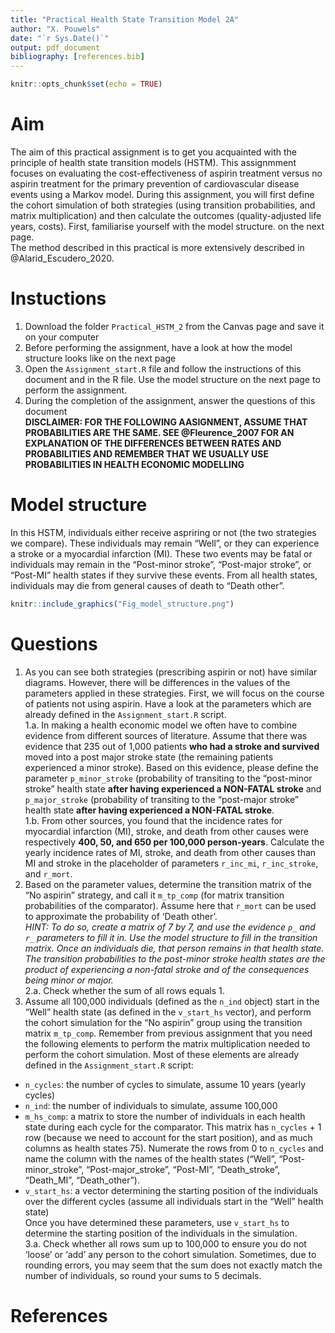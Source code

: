 ```yaml
---
title: "Practical Health State Transition Model 2A"
author: "X. Pouwels"
date: "`r Sys.Date()`"
output: pdf_document
bibliography: [references.bib]
---
```


```r
knitr::opts_chunk$set(echo = TRUE)
```
# Aim
The aim of this practical assignment is to get you acquainted with the principle of health state transition models (HSTM). This assignmment focuses on evaluating the cost-effectiveness of aspirin treatment versus no aspirin treatment for the primary prevention of cardiovascular disease events using a Markov model. During this assignment, you will first define the cohort simulation of both strategies (using transition probabilities, and matrix multiplication) and then calculate the outcomes (quality-adjusted life years, costs). First, familiarise yourself with the model structure. on the next page.  
The method described in this practical is more extensively described in @Alarid_Escudero_2020.  

# Instuctions
  
1. Download the folder `Practical_HSTM_2` from the Canvas page and save it on your computer  
2. Before performing the assignment, have a look at how the model structure looks like on the next page  
2. Open the `Assignment_start.R` file and follow the instructions of this document and in the R file. Use the model structure on the next page to perform the assignment.       
3. During the completion of the assignment, answer the questions of this document    
**DISCLAIMER: FOR THE FOLLOWING AASIGNMENT, ASSUME THAT PROBABILITIES ARE THE SAME. SEE @Fleurence_2007 FOR AN EXPLANATION OF THE DIFFERENCES BETWEEN RATES AND PROBABILITIES AND REMEMBER THAT WE USUALLY USE PROBABILITIES IN HEALTH ECONOMIC MODELLING**  

\newpage
# Model structure  
In this HSTM, individuals either receive aspriring or not (the two strategies we compare). These individuals may remain "Well", or they can experience a stroke or a myocardial infarction (MI). These two events may be fatal or individuals may remain in the "Post-minor stroke", "Post-major stroke", or "Post-MI" health states if they survive these events. From all health states, individuals may die from general causes of death to "Death other".  
```r
knitr::include_graphics("Fig_model_structure.png")
```

\newpage
# Questions
1. As you can see both strategies (prescribing aspirin or not) have similar diagrams. However, there will be differences in the values of the parameters applied in these strategies. First, we will focus on the course of patients not using aspirin. Have a look at the parameters which are already defined in the `Assignment_start.R` script.  
1.a.	In making a health economic model we often have to combine evidence from different sources of literature. Assume that there was evidence that 235 out of 1,000 patients **who had a stroke and survived** moved into a post major stroke state (the remaining patients experienced a minor stroke). Based on this evidence, please define the parameter `p_minor_stroke` (probability of transiting to the "post-minor stroke" health state **after having experienced a NON-FATAL stroke** and `p_major_stroke` (probability of transiting to the "post-major stroke" health state **after having experienced a NON-FATAL stroke**.   
1.b. From other sources, you found that the incidence rates for myocardial infarction (MI), stroke, and death from other causes were respectively **400, 50, and 650 per 100,000 person-years**. Calculate the yearly incidence rates of MI, stroke, and death from other causes than MI and stroke in the placeholder of parameters `r_inc_mi`, `r_inc_stroke`, and `r_mort`.  
2. Based on the parameter values, determine the transition matrix of the "No aspirin" strategy, and call it `m_tp_comp` (for matrix transition probabilities of the comparator). Assume here that `r_mort` can be used to approximate the probability of ‘Death other’.  
*HINT: To do so, create a matrix of 7 by 7, and use the evidence `p_` and `r_` parameters to fill it in. Use the model structure to fill in the transition matrix. Once an individuals die, that person remains in that health state. The transition probabilities to the post-minor stroke health states are the product of experiencing a non-fatal stroke and of the consequences being minor or major.*  
2.a. Check whether the sum of all rows equals 1.  
3. Assume all 100,000 individuals (defined as the `n_ind` object) start in the "Well" health state (as defined in the `v_start_hs` vector), and perform the cohort simulation for the "No aspirin" group using the transition matrix `m_tp_comp`. Remember from previous assignment that you need the following elements to perform the matrix multiplication needed to perform the cohort simulation. Most of these elements are already defined in the `Assignment_start.R` script:    
- `n_cycles`: the number of cycles to simulate, assume 10 years (yearly cycles)  
- `n_ind`: the number of individuals to simulate, assume 100,000  
- `m_hs_comp`: a matrix to store the number of individuals in each health state during each cycle for the comparator. This matrix has `n_cycles` + 1 row (because we need to account for the start position), and as much columns as health states 75). Numerate the rows from 0 to `n_cycles` and name the column with the names of the health states ("Well", "Post-minor_stroke", "Post-major_stroke", "Post-MI", "Death_stroke", "Death_MI", "Death_other").    
- `v_start_hs`: a vector determining the starting position of the individuals over the different cycles (assume all individuals start in the "Well" health state)  
Once you have determined these parameters, use `v_start_hs` to determine the starting position of the individuals in the simulation.  
3.a. Check whether all rows sum up to 100,000 to ensure you do not 'loose' or 'add' any person to the cohort simulation. Sometimes, due to rounding errors, you may seem that the sum does not exactly match the number of individuals, so round your sums to 5 decimals.  

# References